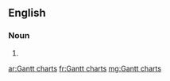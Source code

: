 ==English==

===Noun===
{{head|en|plural}}

# {{plural of|Gantt chart|lang=en|nocat=1}}

[[ar:Gantt charts]]
[[fr:Gantt charts]]
[[mg:Gantt charts]]